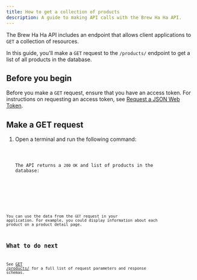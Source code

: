 ```yaml
---
title: How to get a collection of products
description: A guide to making API calls with the Brew Ha Ha API.
---
```




The Brew Ha Ha API includes an endpoint that allows client applications to `GET` a collection of resources. 

In this guide, you'll make a `GET` request to the `/products/` endpoint to get a list of all products in the database. 

## Before you begin 

Before you make a `GET` request, ensure that you have an access token. For instructions on requesting an access token, see [Request a JSON Web Token](./api#request-a-json-web-token).

## Make a GET request

<Steps>

1. Open a terminal and run the following command:

   <Code code={get_request_collection} lang="shellscript" title="get_request_collection.sh" />

    The API returns a `200 OK` and list of products in the database:

    <Code code={get_request_collection_response} lang="shellscript" title="get_request_collection_response.sh" />

</Steps>

You can use the data from the `GET` request in your application. For example, you could display information about each product on a product detail page.

## What to do next

See [GET /products/](/api-docs.html#tag/products/operation/retrieve_products) for a full list of request parameters and response schemas.
